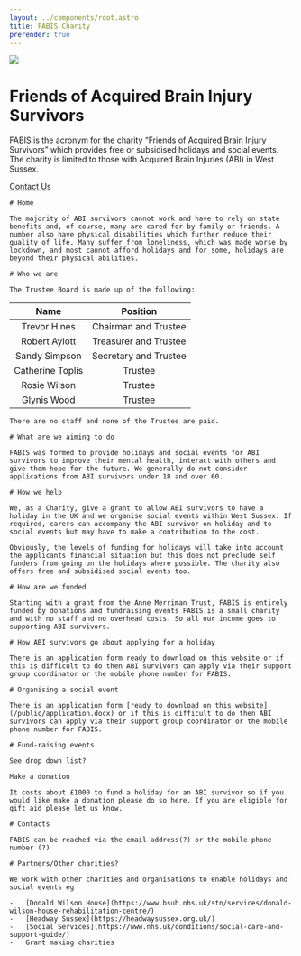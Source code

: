 ```yaml
---
layout: ../components/root.astro
title: FABIS Charity
prerender: true
---
```




<div class="hero mx-auto mb-16 h-5/6 max-w-4xl">
    <div class="hero-content flex-col gap-14 md:flex-row">
        <img src={logo} class="max-w-[15rem] rounded-full shadow-2xl md:max-w-xs" />
        <div>
            <h1 class="text-5xl font-bold">
                Friends of Acquired Brain Injury Survivors
            </h1>
            <p class="py-6">
                FABIS is the acronym for the charity “Friends of Acquired Brain
                Injury Survivors” which provides free or subsidised holidays and
                social events. The charity is limited to those with Acquired Brain
                Injuries (ABI) in West Sussex.
            </p>
            <a href="/contact-us" class="btn-primary btn m-2 flex">
                Contact Us
            </a>
        </div>
    </div>
</div>

<div class='max-w-[75ch] prose prose-h1:scroll-mt-16 prose-h1:text-3xl mx-auto px-8 prose-table:table prose-table:-z-1 prose-table:shadow-2xl text-base-content mb-14'>

    # Home

    The majority of ABI survivors cannot work and have to rely on state benefits and, of course, many are cared for by family or friends. A number also have physical disabilities which further reduce their quality of life. Many suffer from loneliness, which was made worse by lockdown, and most cannot afford holidays and for some, holidays are beyond their physical abilities.

    # Who we are

    The Trustee Board is made up of the following:

|       Name       |       Position        |
| :--------------: | :-------------------: |
|   Trevor Hines   | Chairman and Trustee  |
|  Robert Aylott   | Treasurer and Trustee |
|  Sandy Simpson   | Secretary and Trustee |
| Catherine Toplis |        Trustee        |
|   Rosie Wilson   |        Trustee        |
|   Glynis Wood    |        Trustee        |

    There are no staff and none of the Trustee are paid.

    # What are we aiming to do

    FABIS was formed to provide holidays and social events for ABI survivors to improve their mental health, interact with others and give them hope for the future. We generally do not consider applications from ABI survivors under 18 and over 60.

    # How we help

    We, as a Charity, give a grant to allow ABI survivors to have a holiday in the UK and we organise social events within West Sussex. If required, carers can accompany the ABI survivor on holiday and to social events but may have to make a contribution to the cost.

    Obviously, the levels of funding for holidays will take into account the applicants financial situation but this does not preclude self funders from going on the holidays where possible. The charity also offers free and subsidised social events too.

    # How are we funded

    Starting with a grant from the Anne Merriman Trust, FABIS is entirely funded by donations and fundraising events FABIS is a small charity and with no staff and no overhead costs. So all our income goes to supporting ABI survivors.

    # How ABI survivors go about applying for a holiday

    There is an application form ready to download on this website or if this is difficult to do then ABI survivors can apply via their support group coordinator or the mobile phone number for FABIS.

    # Organising a social event

    There is an application form [ready to download on this website](/public/application.docx) or if this is difficult to do then ABI survivors can apply via their support group coordinator or the mobile phone number for FABIS.

    # Fund-raising events

    See drop down list?

    Make a donation

    It costs about £1000 to fund a holiday for an ABI survivor so if you would like make a donation please do so here. If you are eligible for gift aid please let us know.

    # Contacts

    FABIS can be reached via the email address(?) or the mobile phone number (?)

    # Partners/Other charities?

    We work with other charities and organisations to enable holidays and social events eg

    -   [Donald Wilson House](https://www.bsuh.nhs.uk/stn/services/donald-wilson-house-rehabilitation-centre/)
    -   [Headway Sussex](https://headwaysussex.org.uk/)
    -   [Social Services](https://www.nhs.uk/conditions/social-care-and-support-guide/)
    -   Grant making charities

</div>
